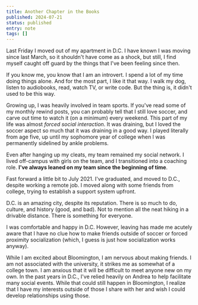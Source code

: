```yaml
---
title: Another Chapter in the Books
published: 2024-07-21
status: published
entry: note
tags: []
---
```

Last Friday I moved out of my apartment in D.C. I have known I was moving since last March, so it shouldn't have come as a shock, but still, I find myself caught off guard by the things that I've been feeling since then.

If you know me, you know that I am an introvert. I spend a lot of my time doing things alone. And for the most part, I like it that way. I walk my dog, listen to audiobooks, read, watch TV, or write code. But the thing is, it didn't used to be this way.

Growing up, I was heavily involved in team sports. If you've read some of my monthly rewind posts, you can probably tell that I still love soccer, and carve out time to watch it (on a minimum) every weekend. This part of my life was almost *forced social interaction*. It was draining, but I loved the soccer aspect so much that it was draining in a good way. I played literally from age five, up until my sophomore year of college when I was permanently sidelined by ankle problems.

Even after hanging up my cleats, my team remained my social network. I lived off-campus with girls on the team, and I transitioned into a coaching role. **I've always leaned on my team since the beginning of time**.

Fast forward a little bit to July 2021. I've graduated, and moved to D.C., despite working a remote job. I moved along with some friends from college, trying to establish a support system upfront.

D.C. is an amazing city, despite its reputation. There is so much to do, culture, and history (good, and bad). Not to mention all the neat hiking in a drivable distance. There is something for everyone.

I was comfortable and happy in D.C. However, leaving has made me acutely aware that I have no clue how to make friends outside of soccer or forced proximity socialization (which, I guess is just how socialization works anyway).

While I am excited about Bloomington, I am nervous about making friends. I am not associated with the university,  it strikes me as somewhat of a college town. I am anxious that it will be difficult to meet anyone new on my own. In the past years in D.C., I've relied heavily on Andrea to help facilitate many social events. While that could still happen in Bloomington, I realize that I have my interests outside of those I share with her and wish I could develop relationships using those.
